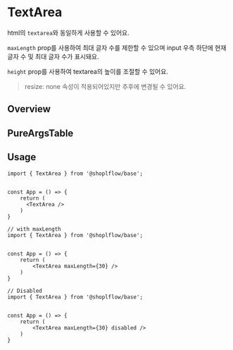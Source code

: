 
# TextArea

html의 `textarea`와 동일하게 사용할 수 있어요.

`maxLength` prop를 사용하여 최대 글자 수를 제한할 수 있으며 input 우측 하단에 현재 글자 수 및 최대 글자 수가 표시돼요.

`height` prop를 사용하여 textarea의 높이를 조절할 수 있어요.

> resize: none 속성이 적용되어있지만 추후에 변경될 수 있어요.

## Overview


<Canvas of={TextAreaStories.Playground} />

## PureArgsTable

<PureArgsTable of={TextArea} />

## Usage

```tsx
import { TextArea } from '@shoplflow/base';


const App = () => {
    return (
      <TextArea />
    )
}
```

```tsx
// with maxLength
import { TextArea } from '@shoplflow/base';


const App = () => {
    return (
        <TextArea maxLength={30} />
    )
}
```
```tsx
// Disabled
import { TextArea } from '@shoplflow/base';


const App = () => {
    return (
        <TextArea maxLength={30} disabled />
    )
}
```



